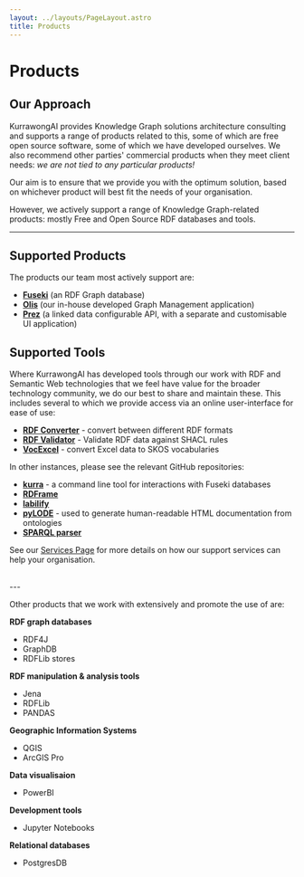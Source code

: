 ```yaml
---
layout: ../layouts/PageLayout.astro
title: Products
---
```


# Products

## Our Approach

KurrawongAI provides Knowledge Graph solutions architecture consulting and supports a range of products related to this, some of which are free open source software, some of which we have developed ourselves. We also recommend other parties' commercial products when they meet client needs: _we are not tied to any particular products!_

Our aim is to ensure that we provide you with the optimum solution, based on whichever product will best fit the needs of your organisation.

However, we actively support a range of Knowledge Graph-related products: mostly Free and Open Source RDF databases and tools.

---
## Supported Products

The products our team most actively support are:
- **[Fuseki](/products/fuseki)** (an RDF Graph database)
- **[Olis](/products/olis)** (our in-house developed Graph Management application)
- **[Prez](/products/prez)** (a linked data configurable API, with a separate and customisable UI application)

## Supported Tools

Where KurrawongAI has developed tools through our work with RDF and Semantic Web technologies that we feel have value for the broader technology community, we do our best to share and maintain these. This includes several to which we provide access via an online user-interface for ease of use:
- **[RDF Converter](https://tools.dev.kurrawong.ai/convert)** - convert between different RDF formats
- **[RDF Validator](https://tools.dev.kurrawong.ai/validate)** - Validate RDF data against SHACL rules
- **[VocExcel](https://tools.dev.kurrawong.ai/vocexcel)** - convert Excel data to SKOS vocabularies

In other instances, please see the relevant GitHub repositories:
- **[kurra](https://github.com/Kurrawong/kurrawong-python)** - a command line tool for interactions with Fuseki databases
- **[RDFrame](https://github.com/Kurrawong/rdframe-lib)**
- **[labilify](https://github.com/Kurrawong/labelify)**
- **[pyLODE](https://github.com/RDFLib/pyLODE)** - used to generate human-readable HTML documentation from ontologies
- **[SPARQL parser](https://github.com/Kurrawong/sparql)**


See our [Services Page](/services) for more details on how our support services can help your organisation.

<br/>
---

Other products that we work with extensively and promote the use of are:

**RDF graph databases**
  - RDF4J
  - GraphDB
  - RDFLib stores

**RDF manipulation & analysis tools**
  - Jena
  - RDFLib
  - PANDAS

**Geographic Information Systems**
- QGIS
- ArcGIS Pro

**Data visualisaion**
- PowerBI

**Development tools**
- Jupyter Notebooks

**Relational databases**
- PostgresDB

<br/>

